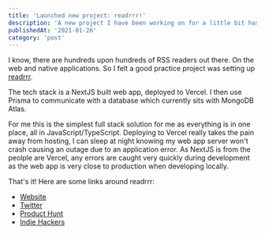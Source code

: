 ---
title: 'Launched new project: readrrr!'
description: 'A new project I have been working on for a little bit has launched. A simple web rss reader.'
publishedAt: '2021-01-26'
category: 'post'
---

I know, there are hundreds upon hundreds of RSS readers out there. On the web and native applications. So I felt a good practice project was setting up [readrrr](https://readrrr.co).

The tech stack is a NextJS built web app, deployed to Vercel. I then use Prisma to communicate with a database which currently sits with MongoDB Atlas.

For me this is the simplest full stack solution for me as everything is in one place, all in JavaScript/TypeScript. Deploying to Vercel really takes the pain away from hosting, I can sleep at night knowing my web app server won't crash causing an outage due to an application error. As NextJS is from the peolple are Vercel, any errors are caught very quickly during development as the web app is very close to production when developing locally.

That's it! Here are some links around readrrr:
- [Website](https://readrrr.co)
- [Twitter](https://twitter.com/_readrrr)
- [Product Hunt](https://www.producthunt.com/posts/readrrr)
- [Indie Hackers](https://www.indiehackers.com/product/readrrr)

